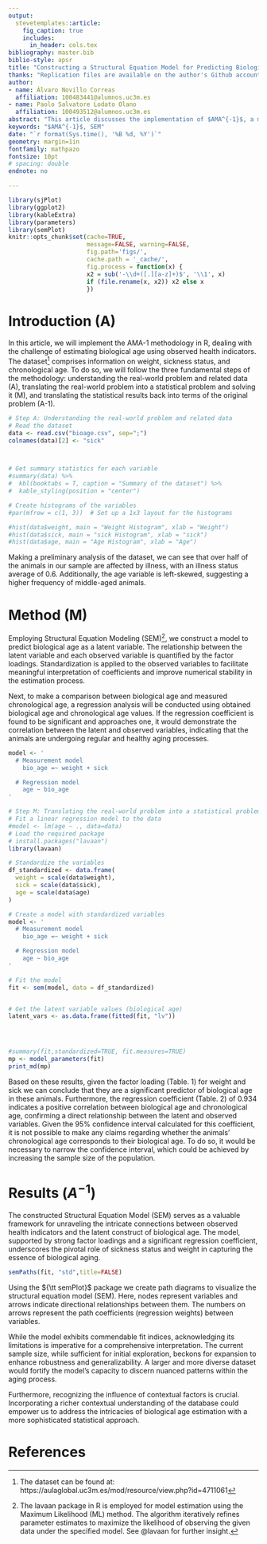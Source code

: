```yaml
---
output: 
  stevetemplates::article:
    fig_caption: true
    includes:
      in_header: cols.tex
bibliography: master.bib
biblio-style: apsr
title: "Constructing a Structural Equation Model for Predicting Biological Age: A Technical Report under $AMAˆ{-1}$ perspective"
thanks: "Replication files are available on the author's Github account (https://github.com/AlvaroNovillo). **Current version**: `r format(Sys.time(), '%B %d, %Y')`; **Corresponding author**: alvanovi@ucm.es."
author:
- name: Álvaro Novillo Correas
  affiliation: 100483441@alumnos.uc3m.es
- name: Paolo Salvatore Lodato Olano
  affiliation: 100493512@alumnos.uc3m.es
abstract: "This article discusses the implementation of $AMA^{-1}$, a methodology that emphasizes the idea that statistics is used to solve real-world problems. The acronym $AMA^{-1}$, represents the three fundamental steps in this methodology: understanding the real-world problem and related data (A), translating the real-world problem into a statistical problem and solving it (M), and translating the statistical results back into terms of the original problem ($A^{-1}$). The article presents basic aspects of each step along with an example of its implementation"
keywords: "$AMA^{-1}$, SEM"
date: "`r format(Sys.time(), '%B %d, %Y')`"
geometry: margin=1in
fontfamily: mathpazo
fontsize: 10pt
# spacing: double
endnote: no

---
```


```r
library(sjPlot)
library(ggplot2)  
library(kableExtra)
library(parameters)
library(semPlot)
knitr::opts_chunk$set(cache=TRUE,
                      message=FALSE, warning=FALSE,
                      fig.path='figs/',
                      cache.path = '_cache/',
                      fig.process = function(x) {
                      x2 = sub('-\\d+([.][a-z]+)$', '\\1', x)
                      if (file.rename(x, x2)) x2 else x
                      })
```


# Introduction (A)
In this article, we will implement the AMA-1 methodology in R, dealing with the challenge of estimating biological age using observed health indicators. The dataset^[The dataset can be found at: https://aulaglobal.uc3m.es/mod/resource/view.php?id=4711061] comprises information on weight, sickness status, and chronological age. To do so, we will follow the three fundamental steps of the methodology: understanding the real-world problem and related data (A), translating the real-world problem into a statistical problem and solving it (M), and translating the statistical results back into terms of the original problem (A-1).

```r
# Step A: Understanding the real-world problem and related data
# Read the dataset
data <- read.csv("bioage.csv", sep=";")
colnames(data)[2] <- "sick"



# Get summary statistics for each variable
#summary(data) %>%
#  kbl(booktabs = T, caption = "Summary of the dataset") %>%
#  kable_styling(position = "center")

# Create histograms of the variables
#par(mfrow = c(1, 3))  # Set up a 1x3 layout for the histograms

#hist(data$weight, main = "Weight Histogram", xlab = "Weight")
#hist(data$sick, main = "sick Histogram", xlab = "sick")
#hist(data$age, main = "Age Histogram", xlab = "Age")

```

Making a preliminary analysis of the dataset, we can see that over half of the animals in our sample are affected by illness, with an illness status average of 0.6. Additionally, the age variable is left-skewed, suggesting a higher frequency of middle-aged animals. 


# Method (M)
Employing Structural Equation Modeling (SEM)^[The lavaan package in R is employed for model estimation using the Maximum Likelihood (ML) method. The algorithm iteratively refines parameter estimates to maximize the likelihood of observing the given data under the specified model. See @lavaan for further insight.], we construct a model to predict biological age as a latent variable. The relationship between the latent variable and each observed variable is quantified by the factor loadings. Standardization is applied to the observed variables to facilitate meaningful interpretation of coefficients and improve numerical stability in the estimation process.

Next, to make a comparison between biological age and measured chronological age, a regression analysis will be conducted using obtained biological age and chronological age values.  If the regression coefficient is found to be significant and approaches one, it would demonstrate the correlation between the latent and observed variables, indicating that the animals are undergoing regular and healthy aging processes.

```r
model <- '
  # Measurement model
    bio_age =~ weight + sick

  # Regression model
    age ~ bio_age
'

```

```r
# Step M: Translating the real-world problem into a statistical problem and solving it
# Fit a linear regression model to the data
#model <- lm(age ~ ., data=data)
# Load the required package
# install.packages("lavaan")
library(lavaan)

# Standardize the variables
df_standardized <- data.frame(
  weight = scale(data$weight),
  sick = scale(data$sick),
  age = scale(data$age)
)

# Create a model with standardized variables
model <- '
  # Measurement model
    bio_age =~ weight + sick

  # Regression model
    age ~ bio_age
'

# Fit the model
fit <- sem(model, data = df_standardized)


# Get the latent variable values (biological age)
latent_vars <- as.data.frame(fitted(fit, "lv"))




#summary(fit,standardized=TRUE, fit.measures=TRUE)
mp <- model_parameters(fit)
print_md(mp)
```

Based on these results, given the factor loading (Table. 1) for weight and sick we can conclude that they are a significant predictor of biological age in these animals. Furthermore, the regression coefficient (Table. 2) of 0.934 indicates a positive correlation between biological age and chronological age, confirming a direct relationship between the latent and observed variables. Given the $95\%$ confidence interval calculated for this coefficient, it is not possible to make any claims regarding whether the animals' chronological age corresponds to their biological age. To do so, it would be necessary to narrow the confidence interval, which could be achieved by increasing the sample size of the population.

# Results ($A^{-1}$)

The constructed Structural Equation Model (SEM) serves as a valuable framework for unraveling the intricate connections between observed health indicators and the latent construct of biological age. The model, supported by strong factor loadings and a significant regression coefficient, underscores the pivotal role of sickness status and weight in capturing the essence of biological aging.


:::::: {.cols data-latex=""}

::: {.col data-latex="{0.6\textwidth}"}
```r
semPaths(fit, "std",title=FALSE)
```
:::

::: {.col data-latex="{0.4\textwidth}"}
Using the ${\tt semPlot}$ package we create path diagrams to visualize the structural equation model (SEM). Here, nodes represent variables and arrows indicate directional relationships between them. The numbers on arrows represent the path coefficients (regression weights) between variables.
:::

::::::

While the model exhibits commendable fit indices, acknowledging its limitations is imperative for a comprehensive interpretation. The current sample size, while sufficient for initial exploration, beckons for expansion to enhance robustness and generalizability. A larger and more diverse dataset would fortify the model's capacity to discern nuanced patterns within the aging process.

Furthermore, recognizing the influence of contextual factors is crucial. Incorporating a richer contextual understanding of the database could empower us to address the intricacies of biological age estimation with a more sophisticated statistical approach.

# References
\setlength{\parindent}{-0.2in}
\setlength{\leftskip}{0.2in}
\setlength{\parskip}{8pt}
\vspace*{-0.2in}
\noindent








